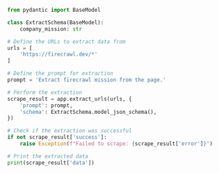 ```python Python
from pydantic import BaseModel

class ExtractSchema(BaseModel):
    company_mission: str

# Define the URLs to extract data from
urls = [
    'https://firecrawl.dev/*'
]

# Define the prompt for extraction
prompt = 'Extract firecrawl mission from the page.'

# Perform the extraction
scrape_result = app.extract_urls(urls, {
    'prompt': prompt,
    'schema': ExtractSchema.model_json_schema(),
})

# Check if the extraction was successful
if not scrape_result['success']:
    raise Exception(f"Failed to scrape: {scrape_result['error']}")

# Print the extracted data
print(scrape_result['data'])